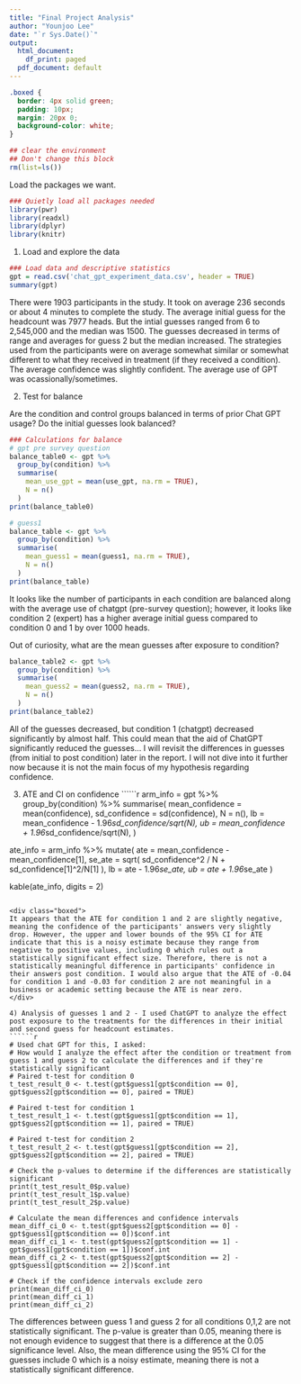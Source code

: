 ---
title: "Final Project Analysis"
author: "Younjoo Lee"
date: "`r Sys.Date()`"
output:
  html_document:
    df_print: paged
  pdf_document: default
---
```{css, echo = FALSE} 
.boxed {
  border: 4px solid green;
  padding: 10px;
  margin: 20px 0;
  background-color: white;
}
```

```{r setup, include=FALSE}
## clear the environment
## Don't change this block
rm(list=ls())
```


Load the packages we want.
```{r packages, message=FALSE, warning=FALSE}
### Quietly load all packages needed
library(pwr)
library(readxl) 
library(dplyr)
library(knitr)
```


1) Load and explore the data 
```{r part1_r_work}
### Load data and descriptive statistics
gpt = read.csv('chat_gpt_experiment_data.csv', header = TRUE)
summary(gpt)
```

<div class="boxed">
There were 1903 participants in the study. It took on average 236 seconds or about 4 minutes to complete the study. The average initial guess for the headcount was 7977 heads. But the intial guesses ranged from 6 to 2,545,000 and the median was 1500. The guesses decreased in terms of range and averages for guess 2 but the median increased. The strategies used from the participants were on average somewhat similar or somewhat different to what they received in treatment (if they received a condition). The average confidence was slightly confident. The average use of GPT was ocassionally/sometimes. 
</div>

2) Test for balance

Are the condition and control groups balanced in terms of prior Chat GPT usage? Do the initial guesses look balanced? 

```{r 3balance}
### Calculations for balance 
# gpt pre survey question
balance_table0 <- gpt %>%
  group_by(condition) %>%
  summarise(
    mean_use_gpt = mean(use_gpt, na.rm = TRUE),
    N = n()
  )
print(balance_table0)

# guess1
balance_table <- gpt %>%
  group_by(condition) %>%
  summarise(
    mean_guess1 = mean(guess1, na.rm = TRUE),
    N = n()
  )
print(balance_table)
```

<div class="boxed">
It looks like the number of participants in each condition are balanced along with the average use of chatgpt (pre-survey question); however, it looks like condition 2 (expert) has a higher average initial guess compared to condition 0 and 1 by over 1000 heads. 
</div>

Out of curiosity, what are the mean guesses after exposure to condition?

```{r guess2}
balance_table2 <- gpt %>%
  group_by(condition) %>%
  summarise(
    mean_guess2 = mean(guess2, na.rm = TRUE),
    N = n()
  )
print(balance_table2)
```

<div class="boxed">
All of the guesses decreased, but condition 1 (chatgpt) decreased significantly by almost half. This could mean that the aid of ChatGPT significantly reduced the guesses... I will revisit the differences in guesses (from initial to post condition) later in the report. I will not dive into it further now because it is not the main focus of my hypothesis regarding confidence. 
</div>

3) ATE and CI on confidence
``````{r ate}
  arm_info = gpt %>% group_by(condition) %>% summarise(
    mean_confidence = mean(confidence),
    sd_confidence = sd(confidence),
    N = n(),
    lb = mean_confidence - 1.96*sd_confidence/sqrt(N),
    ub = mean_confidence + 1.96*sd_confidence/sqrt(N),
  )
  
  ate_info = arm_info %>% mutate( 
    ate = mean_confidence - mean_confidence[1], 
    se_ate = sqrt( sd_confidence^2 / N + sd_confidence[1]^2/N[1] ),
    lb = ate - 1.96*se_ate,
    ub = ate + 1.96*se_ate
  )
  
  kable(ate_info, digits = 2)
```

<div class="boxed">
It appears that the ATE for condition 1 and 2 are slightly negative, meaning the confidence of the participants' answers very slightly drop. However, the upper and lower bounds of the 95% CI for ATE indicate that this is a noisy estimate because they range from negative to positive values, including 0 which rules out a statistically significant effect size. Therefore, there is not a statistically meaningful difference in participants' confidence in their answers post condition. I would also argue that the ATE of -0.04 for condition 1 and -0.03 for condition 2 are not meaningful in a business or academic setting because the ATE is near zero. 
</div>

4) Analysis of guesses 1 and 2 - I used ChatGPT to analyze the effect post exposure to the treatments for the differences in their initial and second guess for headcount estimates.
``````{r guess1 & 2}
# Used chat GPT for this, I asked:
# How would I analyze the effect after the condition or treatment from guess 1 and guess 2 to calculate the differences and if they're statistically significant
# Paired t-test for condition 0
t_test_result_0 <- t.test(gpt$guess1[gpt$condition == 0], gpt$guess2[gpt$condition == 0], paired = TRUE)

# Paired t-test for condition 1
t_test_result_1 <- t.test(gpt$guess1[gpt$condition == 1], gpt$guess2[gpt$condition == 1], paired = TRUE)

# Paired t-test for condition 2
t_test_result_2 <- t.test(gpt$guess1[gpt$condition == 2], gpt$guess2[gpt$condition == 2], paired = TRUE)

# Check the p-values to determine if the differences are statistically significant
print(t_test_result_0$p.value)
print(t_test_result_1$p.value)
print(t_test_result_2$p.value)

# Calculate the mean differences and confidence intervals
mean_diff_ci_0 <- t.test(gpt$guess2[gpt$condition == 0] - gpt$guess1[gpt$condition == 0])$conf.int
mean_diff_ci_1 <- t.test(gpt$guess2[gpt$condition == 1] - gpt$guess1[gpt$condition == 1])$conf.int
mean_diff_ci_2 <- t.test(gpt$guess2[gpt$condition == 2] - gpt$guess1[gpt$condition == 2])$conf.int

# Check if the confidence intervals exclude zero
print(mean_diff_ci_0)
print(mean_diff_ci_1)
print(mean_diff_ci_2)
```

<div class="boxed">
The differences between guess 1 and guess 2 for all conditions 0,1,2 are not statistically significant. The p-value is greater than 0.05, meaning there is not enough evidence to suggest that there is a difference at the 0.05 significance level. Also, the mean difference using the 95% CI for the guesses include 0 which is a noisy estimate, meaning there is not a statistically significant difference. 
</div>